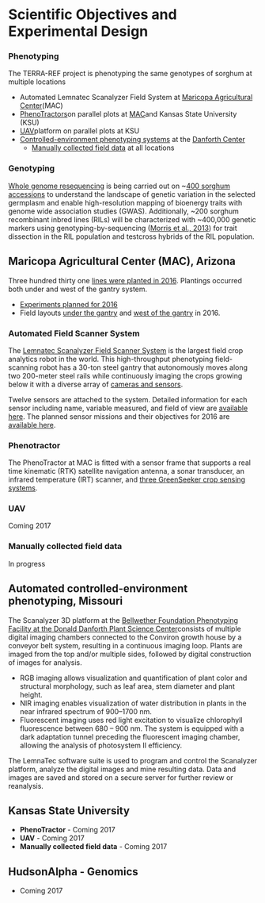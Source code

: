 # Scientific Objectives and Experimental Design

### Phenotyping

The TERRA-REF project is phenotyping the same genotypes of sorghum at multiple locations

* Automated Lemnatec Scanalyzer Field System at [Maricopa Agricultural Center ](experimental-design/experimental-design-mac.md)\(MAC\)
* [PhenoTractors ](protocols/phenotractor-protocols.md)on parallel plots at [MAC ](experimental-design/experimental-design-mac.md)and Kansas State University \(KSU\)
* [UAV ](protocols/uav-protocols.md)platform on parallel plots at KSU
* [Controlled-environment phenotyping systems](protocols/controlled-environment-protocols.md) at the [Danforth Center](experimental-design/experimental-design-danforth/)
  * [Manually collected field data](protocols/manual-field-data-protocols.md) at all locations

### Genotyping

[Whole genome resequencing](experimental-design/experimental-design-genomics/) is being carried out on ~[400 sorghum accessions](experimental-design/experimental-design-genomics/sorghum-lines-genomics-year-1.md) to understand the landscape of genetic variation in the selected germplasm and enable high-resolution mapping of bioenergy traits with genome wide association studies \(GWAS\). Additionally, ~200 sorghum recombinant inbred lines \(RILs\) will be characterized with ~400,000 genetic markers using genotyping-by-sequencing \([Morris et al., 2013](http://www.g3journal.org/content/early/2013/09/13/g3.113.008417)\) for trait dissection in the RIL population and testcross hybrids of the RIL population.

## Maricopa Agricultural Center \(MAC\), Arizona

Three hundred thirty one [lines were planted in 2016](https://docs.google.com/spreadsheets/d/1Nfabx_n1rNlO6NW3olD8MAibJ3KHnOMmMwOYYw4wwGc/pubhtml?gid=239932660&single=true&widget=true&headers=false). Plantings occurred both under and west of the gantry system.

* [Experiments planned for 2016](https://docs.google.com/spreadsheets/d/1Nfabx_n1rNlO6NW3olD8MAibJ3KHnOMmMwOYYw4wwGc/pubhtml?gid=890543376&single=true&widget=true&headers=false)
* Field layouts [under the gantry](https://docs.google.com/spreadsheets/d/1Nfabx_n1rNlO6NW3olD8MAibJ3KHnOMmMwOYYw4wwGc/pubhtml?gid=1231399646&single=true&widget=true&headers=false) and [west of the gantry](https://docs.google.com/spreadsheets/d/1Nfabx_n1rNlO6NW3olD8MAibJ3KHnOMmMwOYYw4wwGc/pubhtml?gid=728631369&single=true&widget=true&headers=false) in 2016.

### Automated Field Scanner System

The [Lemnatec Scanalyzer Field Scanner System](http://www.lemnatec.com/products/hardware-solutions/scanalyzer-field/) is the largest field crop analytics robot in the world. This high-throughput phenotyping field-scanning robot has a 30-ton steel gantry that autonomously moves along two 200-meter steel rails while continuously imaging the crops growing below it with a diverse array of [cameras and sensors](http://terraref.org/articles/lemnatec-scanalyzer-field-sensors/).

Twelve sensors are attached to the system. Detailed information for each sensor including name, variable measured, and field of view are [available here](https://docs.google.com/spreadsheets/d/1Nfabx_n1rNlO6NW3olD8MAibJ3KHnOMmMwOYYw4wwGc/pubhtml?gid=1886254108&single=true&widget=true&headers=false). The planned sensor missions and their objectives for 2016 are [available here](https://docs.google.com/spreadsheets/d/1Nfabx_n1rNlO6NW3olD8MAibJ3KHnOMmMwOYYw4wwGc/pubhtml?gid=2092320800&single=true&widget=true&headers=false).

### Phenotractor

The PhenoTractor at MAC is fitted with a sensor frame that supports a real time kinematic \(RTK\) satellite navigation antenna, a sonar transducer, an infrared temperature \(IRT\) scanner, and [three GreenSeeker crop sensing systems](https://www.gitbook.com/book/terraref/terraref-documentation/edit).

### UAV

Coming 2017

### Manually collected field data

In progress

## Automated controlled-environment phenotyping, Missouri

The Scanalyzer 3D platform at the [Bellwether Foundation Phenotyping Facility at the Donald Danforth Plant Science Center ](https://www.danforthcenter.org/scientists-research/core-technologies/phenotyping)consists of multiple digital imaging chambers connected to the Conviron growth house by a conveyor belt system, resulting in a continuous imaging loop. Plants are imaged from the top and/or multiple sides, followed by digital construction of images for analysis.

* RGB imaging allows visualization and quantification of plant color and structural morphology, such as leaf area, stem diameter and plant height.
* NIR imaging enables visualization of water distribution in plants in the near infrared spectrum of 900–1700 nm.
* Fluorescent imaging uses red light excitation to visualize chlorophyll fluorescence between 680 – 900 nm. The system is equipped with a dark adaptation tunnel preceding the fluorescent imaging chamber, allowing the analysis of photosystem II efficiency.

The LemnaTec software suite is used to program and control the Scanalyzer platform, analyze the digital images and mine resulting data. Data and images are saved and stored on a secure server for further review or reanalysis.

## Kansas State University

* **PhenoTractor** - Coming 2017
* **UAV** - Coming 2017
* **Manually collected field data** - Coming 2017

## HudsonAlpha - Genomics

* Coming 2017

